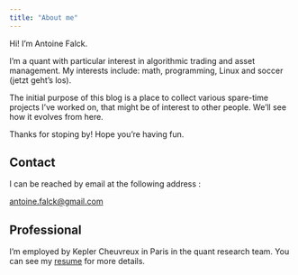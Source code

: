 ```yaml
---
title: "About me"
---
```


Hi! I'm Antoine Falck.

I'm a quant with particular interest in algorithmic trading and asset management. My interests include: math, programming, Linux and soccer (jetzt geht's los).

The initial purpose of this blog is a place to collect various spare-time projects I’ve worked on, that might be of interest to other people. We’ll see how it evolves from here.

Thanks for stoping by! Hope you're having fun.

## Contact

I can be reached by email at the following address :

[antoine.falck@gmail.com](mailto:antoine.falck@gmail.com)

## Professional

I'm employed by Kepler Cheuvreux in Paris in the quant research team. You can see my [resume](./files/resume.pdf) for more details.

